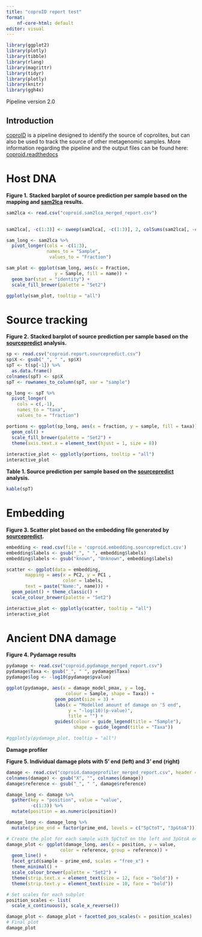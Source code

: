 ---
title: "coproID report test"
format: 
    nf-core-html: default
editor: visual
---


```{r echo = FALSE, message = FALSE, warning = FALSE}
library(ggplot2)
library(plotly)
library(tibble)
library(rlang)
library(magrittr)
library(tidyr)
library(plotly)
library(knitr)
library(ggh4x)
```

Pipeline version 2.0

## Introduction

[coproID](https://github.com/nf-core/coproID) is a pipeline designed to identify the source of coprolites, but can also be used to track the source of other metagenomic samples. More information regarding the pipeline and the output files can be found here: [coproid.readthedocs](https://coproid.readthedocs.io/en/latest/output.html)

# Host DNA

**Figure 1.** **Stacked barplot of source prediction per sample based on the mapping and [sam2lca](https://sam2lca.readthedocs.io/en/latest/) results.**

```{r echo = FALSE, message = FALSE, warning = FALSE}

sam2lca <- read.csv("coproid.sam2lca_merged_report.csv")
  

sam2lca[, -c(1:3)] <- sweep(sam2lca[, -c(1:3)], 2, colSums(sam2lca[, -c(1:3)]), FUN = "/")

sam_long <- sam2lca %>%
  pivot_longer(cols = -c(1:3),
               names_to = "Sample",
                values_to = "Fraction")

sam_plot <- ggplot(sam_long, aes(x = Fraction,
                  y = Sample, fill = name)) +
  geom_bar(stat = "identity") +
  scale_fill_brewer(palette = "Set2")

ggplotly(sam_plot, tooltip = "all") 
```

# Source tracking

**Figure 2.** **Stacked barplot of source prediction per sample based on the [sourcepredict](https://sourcepredict.readthedocs.io/en/latest/usage.html) analysis.**

```{r echo = FALSE, message = FALSE, warning = FALSE}

sp <- read.csv("coproid.report.sourcepredict.csv") 
sp$X <- gsub("_", " ", sp$X)
spT <- t(sp[-1]) %>%
  as.data.frame()
colnames(spT) <- sp$X
spT <- rownames_to_column(spT, var = "sample")

sp_long <- spT %>%
  pivot_longer(
    cols = c(,-1),
    names_to = "taxa",
    values_to = "fraction")

portions <- ggplot(sp_long, aes(x = fraction, y = sample, fill = taxa)) +
  geom_col() +
  scale_fill_brewer(palette = "Set2") +
  theme(axis.text.x = element_text(hjust = 1, size = 8))
  
interactive_plot <- ggplotly(portions, tooltip = "all")
interactive_plot
```

**Table 1. Source prediction per sample based on the [sourcepredict](https://sourcepredict.readthedocs.io/en/latest/usage.html) analysis.**

```{r echo = FALSE, message = FALSE, warning = FALSE}

kable(spT)
```

# Embedding

**Figure 3. Scatter plot based on the embedding file generated by [sourcepredict](https://sourcepredict.readthedocs.io/en/latest/usage.html).**

```{r echo = FALSE, message = FALSE, warning = FALSE}

embedding <- read.csv(file = 'coproid.embedding.sourcepredict.csv')
embedding$labels <- gsub("_", " ", embedding$labels)
embedding$labels <- gsub("known", "Unknown", embedding$labels)

scatter <- ggplot(data = embedding, 
       mapping = aes(x = PC2, y = PC1 , 
                     color = labels,  
       text = paste("Name:", name))) + 
  geom_point() + theme_classic() +
  scale_colour_brewer(palette = "Set2") 

interactive_plot <- ggplotly(scatter, tooltip = "all")
interactive_plot

```

# Ancient DNA damage

**Figure 4. Pydamage results**

```{r echo = FALSE, message = FALSE, warning = FALSE}

pydamage <- read.csv("coproid.pydamage_merged_report.csv")
pydamage$Taxa <- gsub("_", " ", pydamage$Taxa)
pydamage$log <- -log10(pydamage$pvalue)

ggplot(pydamage, aes(x = damage_model_pmax, y = log, 
                      colour = Sample, shape = Taxa)) +
                  geom_point(size = 3) +
                  labs(x = "Modelled amount of damage on '5 end", 
                       y = "-log(10)(p-value)",
                       title = "") +
                  guides(colour = guide_legend(title = "Sample"),
                         shape = guide_legend(title = "Taxa"))

#ggplotly(pydamage_plot, tooltip = "all") 
```

**Damage profiler**

**Figure 5. Individual damage plots with 5' end (left) and 3' end (right)**

```{r echo = FALSE, message = FALSE, warning = FALSE}

damage <- read.csv("coproid.damageprofiler_merged_report.csv", header = TRUE, sep = "")
colnames(damage) <- gsub("X", "", colnames(damage))
damage$reference <- gsub("_", " ", damage$reference)

damage_long <- damage %>%
  gather(key = "position", value = "value", 
         -c(1:3)) %>%
  mutate(position = as.numeric(position))

damage_long <- damage_long %>%
  mutate(prime_end = factor(prime_end, levels = c("5pCtoT", "3pGtoA")))

# Create the plot for each sample with 5pCtoT on the left and 3pGtoA on the right
damage_plot <- ggplot(damage_long, aes(x = position, y = value, 
                    color = reference, group = reference)) +
  geom_line() +
  facet_grid(sample ~ prime_end, scales = "free_x") +
  theme_minimal() +
  scale_colour_brewer(palette = "Set2") +
  theme(strip.text.x = element_text(size = 12, face = "bold")) +
  theme(strip.text.y = element_text(size = 10, face = "bold"))

# Set scales for each subplot
position_scales <- list(
  scale_x_continuous(), scale_x_reverse())

damage_plot <- damage_plot + facetted_pos_scales(x = position_scales)
# Final plot
damage_plot

```
